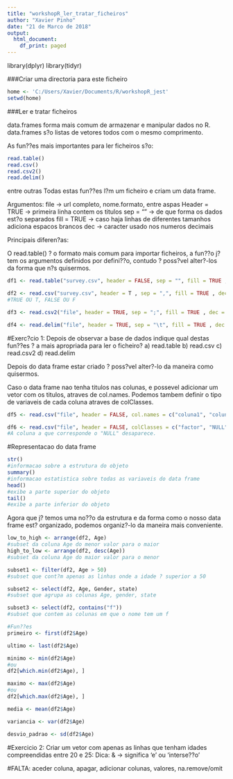 ```yaml
---
title: "workshopR_ler_tratar_ficheiros"
author: "Xavier Pinho"
date: "21 de Marco de 2018"
output:
  html_document:
    df_print: paged
---
```


library(dplyr)
library(tidyr)

###Criar uma directoria para este ficheiro
```r
home <- 'C:/Users/Xavier/Documents/R/workshopR_jest'
setwd(home)
```


###Ler e tratar ficheiros

data.frames forma mais comum de armazenar e manipular dados no R.
data.frames s?o listas de vetores todos com o mesmo comprimento.

As fun??es mais importantes para ler ficheiros s?o:
```r
read.table()
read.csv()
read.csv2()
read.delim()
```
entre outras
Todas estas fun??es l?m um ficheiro e criam um data frame.

Argumentos:
file -> url completo, nome.formato, entre aspas
Header = TRUE -> primeira linha contem os titulos
sep = "" -> de que forma os dados est?o separados
fill = TRUE -> caso haja linhas de diferentes tamanhos adiciona espacos brancos
dec -> caracter usado nos numeros decimais

Principais diferen?as:

O read.table() ? o formato mais comum para importar ficheiros, a fun??o j? tem os argumentos definidos por defini??o, contudo ? poss?vel alter?-los da forma que n?s quisermos.

```r
df1 <- read.table("survey.csv", header = FALSE, sep = "", fill = TRUE , dec = ".")

df2 <- read.csv("survey.csv", header = T , sep = ",", fill = TRUE , dec = ".")
#TRUE OU T, FALSE OU F

df3 <- read.csv2("file", header = TRUE, sep = ";", fill = TRUE , dec = ",")

df4 <- read.delim("file", header = TRUE, sep = "\t", fill = TRUE , dec = ".")
```

#Exerc?cio 1:
Depois de observar a base de dados indique qual destas fun??es ? a mais apropriada para ler o ficheiro?
a) read.table
b) read.csv
c) read.csv2
d) read.delim

Depois do data frame estar criado ? poss?vel alter?-lo da maneira como quisermos.

Caso o data frame nao tenha titulos nas colunas, e possevel adicionar um vetor com os titulos, atraves de col.names.
Podemos tambem definir o tipo de variaveis de cada coluna atraves de colClasses.

```r
df5 <- read.csv("file", header = FALSE, col.names = c("coluna1", "coluna2", "coluna3"))

df6 <- read.csv("file", header = FALSE, colClasses = c("factor", "NULL", "numeric"))
#A coluna a que corresponde o "NULL" desaparece.
```



#Representacao do data frame
```r
str()
#informacao sobre a estrutura do objeto
summary()
#informacao estatistica sobre todas as variaveis do data frame
head()
#exibe a parte superior do objeto
tail()
#exibe a parte inferior do objeto

```

Agora que j? temos uma no??o da estrutura e da forma como o nosso data frame est? organizado, podemos organiz?-lo da maneira mais conveniente.

```r
low_to_high <- arrange(df2, Age)
#subset da coluna Age do menor valor para o maior
high_to_low <- arrange(df2, desc(Age))
#subset da coluna Age do maior valor para o menor

subset1 <- filter(df2, Age > 50)
#subset que cont?m apenas as linhas onde a idade ? superior a 50

subset2 <- select(df2, Age, Gender, state)
#subset que agrupa as colunas Age, gender, state

subset3 <- select(df2, contains("f"))
#subset que contem as colunas em que o nome tem um f

#Fun??es
primeiro <- first(df2$Age)

ultimo <- last(df2$Age)

minimo <- min(df2$Age)
#ou
df2[which.min(df2$Age), ]

maximo <- max(df2$Age)
#ou
df2[which.max(df2$Age), ]

media <- mean(df2$Age)

variancia <- var(df2$Age)

desvio_padrao <- sd(df2$Age)

```
#Exercicio 2:
Criar um vetor com apenas as linhas que tenham idades compreendidas entre 20 e 25:
Dica: & -> significa 'e' ou 'interse??o'



#FALTA: aceder coluna, apagar, adicionar colunas, valores, na.remove/omit
